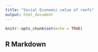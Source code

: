 ```yaml
---
title: "Social Economic value of reefs"
output: html_document
---
```


```r
knitr::opts_chunk$set(echo = TRUE)
```

## R Markdown
```r



```

